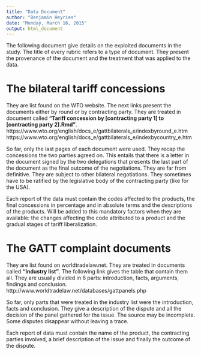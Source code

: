 ```yaml
---
title: "Data Document"
author: "Benjamin Heyries"
date: "Monday, March 16, 2015"
output: html_document
---
```


The following document give details on the exploited documents in the study. The title of every rubric refers to a type of document. They present the provenance of the document and the treatment that was applied to the data.

The bilateral tariff concessions 
===============================

They are list found on the WTO website. The next links present the documents either by round or by contracting party. They are treated in document called __"Tariff concession by [contracting party 1] to [contracting party 2].Rmd"__.
https://www.wto.org/english/docs_e/gattbilaterals_e/indexbyround_e.htm 
https://www.wto.org/english/docs_e/gattbilaterals_e/indexbycountry_e.htm

So far, only the last pages of each document were used. They recap the concessions the two parties agreed on. This entails that there is a letter in the document signed by the two delegations that presents the last part of the document as the final outcome of the negotiations. They are far from definitive. They are subject to other bilateral negotiations. They sometimes have to be ratified by the legislative body of the contracting party (like for the USA).

Each report of the data must contain the codes affected to the products, the final concessions in percentage and in absolute terms and the descriptions of the products. Will be added to this mandatory factors when they are available: the changes affecting the code attributed to a product and the gradual stages of tariff liberalization.

The GATT complaint documents
===============================

They are list found on worldtradelaw.net. They are treated in documents called __"Industry list"__. The following link gives the table that contain them all. They are usually divided in 6 parts: introduction, facts, arguments, findings and conclusion.
http://www.worldtradelaw.net/databases/gattpanels.php

So far, only parts that were treated in the industry list were the introduction, facts and conclusion. They give a description of the dispute and all the decision of the panel gathered for the issue. The source may be incomplete. Some disputes disappear without leaving a trace.

Each report of data must contain the name of the product, the contracting parties involved, a brief description of the issue and finally the outcome of the dispute. 